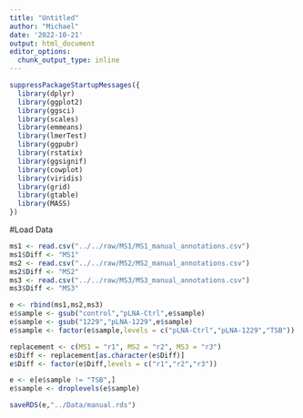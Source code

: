 ```yaml
---
title: "Untitled"
author: "Michael"
date: '2022-10-21'
output: html_document
editor_options: 
  chunk_output_type: inline
---
```




```r
suppressPackageStartupMessages({
  library(dplyr)
  library(ggplot2)
  library(ggsci)
  library(scales)
  library(emmeans)
  library(lmerTest)
  library(ggpubr)
  library(rstatix)
  library(ggsignif)
  library(cowplot)
  library(viridis)
  library(grid)
  library(gtable)
  library(MASS)
})
```




#Load Data
```r
ms1 <- read.csv("../../raw/MS1/MS1_manual_annotations.csv")
ms1$Diff <- "MS1"
ms2 <- read.csv("../../raw/MS2/MS2_manual_annotations.csv")
ms2$Diff <- "MS2"
ms3 <- read.csv("../../raw/MS3/MS3_manual_annotations.csv")
ms3$Diff <- "MS3"

e <- rbind(ms1,ms2,ms3)
e$sample <- gsub("control","pLNA-Ctrl",e$sample)
e$sample <- gsub("1229","pLNA-1229",e$sample)
e$sample <- factor(e$sample,levels = c("pLNA-Ctrl","pLNA-1229","TSB"))
```

```r
replacement <- c(MS1 = "r1", MS2 = "r2", MS3 = "r3")
e$Diff <- replacement[as.character(e$Diff)]
e$Diff <- factor(e$Diff,levels = c("r1","r2","r3"))
```

```r
e <- e[e$sample != "TSB",]
e$sample <- droplevels(e$sample)
```

```r
saveRDS(e,"../Data/manual.rds")
```



